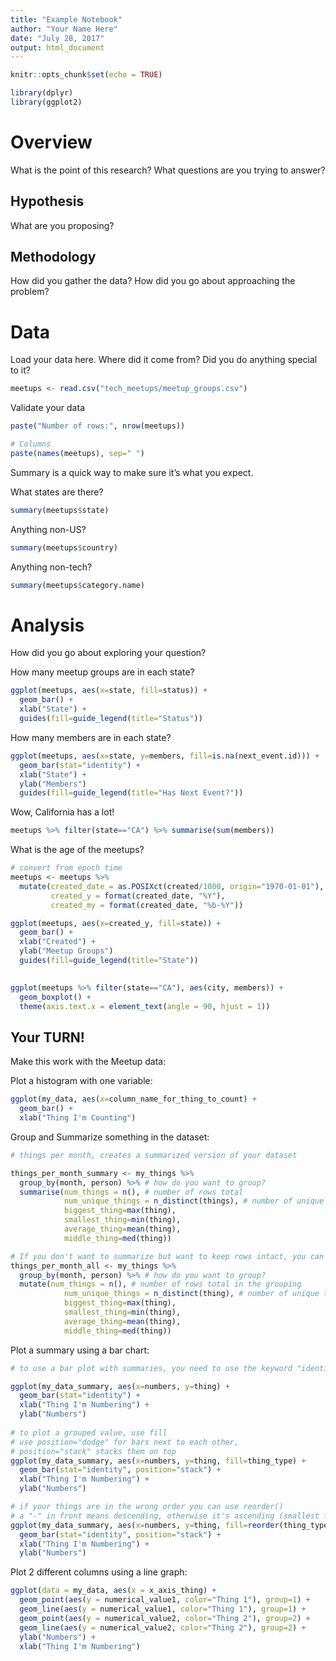 ```yaml
---
title: "Example Notebook"
author: "Your Name Here"
date: "July 28, 2017"
output: html_document
---
```


```r
knitr::opts_chunk$set(echo = TRUE)

library(dplyr)
library(ggplot2)
```

# Overview

What is the point of this research? What questions are you trying to answer?

## Hypothesis

What are you proposing?

## Methodology

How did you gather the data? How did you go about approaching the problem?

# Data

Load your data here. Where did it come from? Did you do anything special to it?

```r
meetups <- read.csv("tech_meetups/meetup_groups.csv")
```

Validate your data
```r

paste("Number of rows:", nrow(meetups))

# Columns
paste(names(meetups), sep=" ")
```

Summary is a quick way to make sure it's what you expect.

What states are there?
```r
summary(meetups$state)
```

Anything non-US?
```r
summary(meetups$country)
```

Anything non-tech?
```r
summary(meetups$category.name)
```

# Analysis

How did you go about exploring your question?

How many meetup groups are in each state?

```r
ggplot(meetups, aes(x=state, fill=status)) +
  geom_bar() +
  xlab("State") +
  guides(fill=guide_legend(title="Status"))
```

How many members are in each state?

```r
ggplot(meetups, aes(x=state, y=members, fill=is.na(next_event.id))) +
  geom_bar(stat="identity") +
  xlab("State") +
  ylab("Members")
  guides(fill=guide_legend(title="Has Next Event?"))
```

Wow, California has a lot!

```r
meetups %>% filter(state=="CA") %>% summarise(sum(members))
```

What is the age of the meetups?

```r
# convert from epoch time
meetups <- meetups %>%
  mutate(created_date = as.POSIXct(created/1000, origin="1970-01-01"),
         created_y = format(created_date, "%Y"),
         created_my = format(created_date, "%b-%Y"))
```


```r
ggplot(meetups, aes(x=created_y, fill=state)) +
  geom_bar() +
  xlab("Created") +
  ylab("Meetup Groups")
  guides(fill=guide_legend(title="State"))
  
```


```r
ggplot(meetups %>% filter(state=="CA"), aes(city, members)) +
  geom_boxplot() +
  theme(axis.text.x = element_text(angle = 90, hjust = 1))
```

## Your TURN!

Make this work with the Meetup data:

Plot a histogram with one variable:

```r
ggplot(my_data, aes(x=column_name_for_thing_to_count) +
  geom_bar() +
  xlab("Thing I'm Counting")
```

Group and Summarize something in the dataset:

```r
# things per month, creates a summarized version of your dataset

things_per_month_summary <- my_things %>%
  group_by(month, person) %>% # how do you want to group?
  summarise(num_things = n(), # number of rows total
			num_unique_things = n_distinct(things), # number of unique things (doesn't count repeats)
            biggest_thing=max(thing),
			smallest_thing=min(thing),
			average_thing=mean(thing),
			middle_thing=med(thing))

# If you don't want to summarize but want to keep rows intact, you can use "mutate" instead
things_per_month_all <- my_things %>%
  group_by(month, person) %>% # how do you want to group?
  mutate(num_things = n(), # number of rows total in the grouping
			num_unique_things = n_distinct(thing), # number of unique things (doesn't count repeats)
            biggest_thing=max(thing),
			smallest_thing=min(thing),
			average_thing=mean(thing),
			middle_thing=med(thing))
```

Plot a summary using a bar chart:

```r
# to use a bar plot with summaries, you need to use the keyword "identity"

ggplot(my_data_summary, aes(x=numbers, y=thing) +
  geom_bar(stat="identity") +
  xlab("Thing I'm Numbering") +
  ylab("Numbers")
	   
# to plot a grouped value, use fill
# use position="dodge" for bars next to each other, 
# position="stack" stacks them on top
ggplot(my_data_summary, aes(x=numbers, y=thing, fill=thing_type) +
  geom_bar(stat="identity", position="stack") +
  xlab("Thing I'm Numbering") +
  ylab("Numbers") 

# if your things are in the wrong order you can use reorder()
# a "-" in front means descending, otherwise it's ascending (smallest first)
ggplot(my_data_summary, aes(x=numbers, y=thing, fill=reorder(thing_type, -num_things)) +
  geom_bar(stat="identity", position="stack") +
  xlab("Thing I'm Numbering") +
  ylab("Numbers")  
```


Plot 2 different columns using a line graph:

```r
ggplot(data = my_data, aes(x = x_axis_thing) +
  geom_point(aes(y = numerical_value1, color="Thing 1"), group=1) +
  geom_line(aes(y = numerical_value1, color="Thing 1"), group=1) +
  geom_point(aes(y = numerical_value2, color="Thing 2"), group=2) +
  geom_line(aes(y = numerical_value2, color="Thing 2"), group=2) +
  ylab("Numbers") +
  xlab("Thing I'm Numbering")
```



